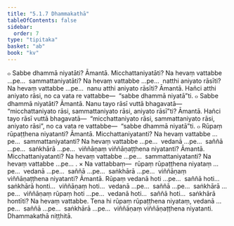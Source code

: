 ```yaml
---
title: "5.1.7 Dhammakathā"
tableOfContents: false
sidebar:
  order: 7
type: "tipitaka"
basket: "ab"
book: "kv"
---
```



<DynamicBreadcrumb />

<Division number="887" book="kv" bookNo="32" page="440">

<Paragraph number="2724" book="kv">
๐ Sabbe dhammā niyatāti? Āmantā. Micchattaniyatāti? Na hevaṃ vattabbe …pe…  sammattaniyatāti? Na hevaṃ vattabbe …pe…  natthi aniyato rāsīti? Na hevaṃ vattabbe …pe…  nanu atthi aniyato rāsīti? Āmantā. Hañci atthi aniyato rāsi, no ca vata re vattabbe—  “sabbe dhammā niyatā”ti.
</Paragraph>

<Paragraph number="2725" book="kv">
๐ Sabbe dhammā niyatāti? Āmantā. Nanu tayo rāsī vuttā bhagavatā—  “micchattaniyato rāsi, sammattaniyato rāsi, aniyato rāsī”ti? Āmantā. Hañci tayo rāsī vuttā bhagavatā—  “micchattaniyato rāsi, sammattaniyato rāsi, aniyato rāsi”, no ca vata re vattabbe—  “sabbe dhammā niyatā”ti.
</Paragraph>

<Paragraph number="2726" book="kv">
๐ Rūpaṃ rūpaṭṭhena niyatanti? Āmantā. Micchattaniyatanti? Na hevaṃ vattabbe …pe…  sammattaniyatanti? Na hevaṃ vattabbe …pe…  vedanā …pe…  saññā …pe…  saṅkhārā …pe…  viññāṇaṃ viññāṇaṭṭhena niyatanti? Āmantā. Micchattaniyatanti? Na hevaṃ vattabbe …pe…  sammattaniyatanti? Na hevaṃ vattabbe …pe… .
</Paragraph>

</Division>
<Division number="888" book="kv" bookNo="32" page="440">

<Paragraph number="2727" book="kv">
× Na vattabbaṃ—  rūpaṃ rūpaṭṭhena niyataṃ …pe…  vedanā …pe…  saññā …pe…  saṅkhārā …pe…  viññāṇaṃ viññāṇaṭṭhena niyatanti? Āmantā. Rūpaṃ vedanā hoti …pe…  saññā hoti…  saṅkhārā honti…  viññāṇaṃ hoti…  vedanā …pe…  saññā …pe…  saṅkhārā …pe…  viññāṇaṃ rūpaṃ hoti …pe…  vedanā hoti…  saññā hoti…  saṅkhārā hontīti? Na hevaṃ vattabbe. Tena hi rūpaṃ rūpaṭṭhena niyataṃ, vedanā …pe…  saññā …pe…  saṅkhārā …pe…  viññāṇaṃ viññāṇaṭṭhena niyatanti.

</Paragraph>
</Division>

<Paragraph number="2728" type="center" book="kv">
Dhammakathā niṭṭhitā.
</Paragraph>